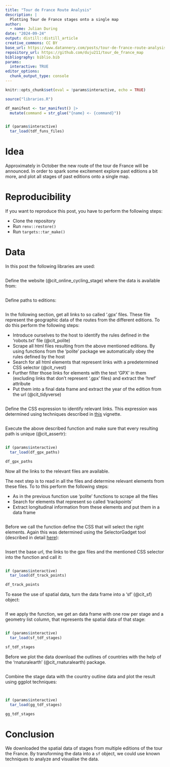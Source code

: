 ```yaml
---
title: "Tour de France Route Analysis"
description: |
  Plotting Tour de France stages onto a single map
author:
  - name: Julian During
date: "2024-09-24"
output: distill::distill_article
creative_commons: CC BY
base_url: https://www.datannery.com/posts/tour-de-france-route-analysis
repository_url: https://github.com/duju211/tour_de_france_map
bibliography: biblio.bib
params:
  interactive: TRUE
editor_options: 
  chunk_output_type: console
---
```


```r
knitr::opts_chunk$set(eval = !params$interactive, echo = TRUE)

source("libraries.R")

df_manifest <- tar_manifest() |>
  mutate(command = str_glue("{name} <- {command}"))
```

```r
```

```r
if (params$interactive)
  tar_load(tdf_funs_files)
```


# Idea

Approximately in October the new route of the tour de France will be announced.
In order to spark some excitement explore past editions a bit more, and plot all
stages of past editions onto a single map.

# Reproducibility

If you want to reproduce this post, you have to perform the following steps:

* Clone the repository
* Run `renv::restore()`
* Run `targets::tar_make()`

# Data

In this post the following libraries are used:

```r
```

Define the website (@cit_online_cycling_stage) where the data is available from:

```r
```

Define paths to editions:

```r
```

In the following section, get all links to so called '.gpx' files. These
file represent the geographic data of the routes from the different editions.
To do this perform the following steps:

* Introduce ourselves to the host to identify the rules defined in the
'robots.txt' file (@cit_polite)
* Scrape all html files resulting from the above mentioned editions. By using
functions from the 'polite' package we automatically obey the rules defined
by the host
* Search for all html elements that represent links with a predetermined
CSS selector (@cit_rvest)
* Further filter those links for elements with the text 'GPX' in them
(excluding links that don't represent '.gpx' files) and extract the 'href'
attribute
* Put them into a final data frame and extract the year of the edition from
the url (@cit_tidyverse)

```r
```

Define the CSS expression to identify relevant links. This expression was 
determined using techniques described in [this](https://rvest.tidyverse.org/articles/selectorgadget.html)
vignette.

```r
```

Execute the above described function and make sure that every resulting path
is unique (@cit_assertr):

```r
```

```r
if (params$interactive)
  tar_load(df_gpx_paths)
```

```r
df_gpx_paths
```

Now all the links to the relevant files are available.

The next step is to read in all the files and determine relevant elements from
these files. To to this perform the following steps:

* As in the previous function use 'polite' functions to scrape all the files
* Search for elements that represent so called 'trackpoints'
* Extract longitudinal information from these elements and put them in a
data frame

```r
```

Before we call the function define the CSS that will select the right elements.
Again this was determined using the SelectorGadget tool (described in detail
[here](https://rvest.tidyverse.org/articles/selectorgadget.html)):

```r
```

Insert the base url, the links to the gpx files and the mentioned CSS
selector into the function and call it:

```r
```

```r
if (params$interactive)
  tar_load(df_track_points)
```

```r
df_track_points
```

To ease the use of spatial data, turn the data frame into a 'sf'
(@cit_sf) object:

```r
```

If we apply the function, we get an data frame with one row per stage and
a geometry list column, that represents the spatial data of that stage:

```r
```

```r
if (params$interactive)
  tar_load(sf_tdf_stages)
```

```r
sf_tdf_stages
```

Before we plot the data download the outlines of countries with the help of
the 'rnaturalearth' (@cit_rnaturalearth) package.

```r
```

Combine the stage data with the country outline data and plot the result using
ggplot techniques:

```r
```

```r
```

```r
if (params$interactive)
  tar_load(gg_tdf_stages)
```

```r
gg_tdf_stages
```

# Conclusion

We downloaded the spatial data of stages from multiple editions of the tour the
France. By transforming the data into a `sf` object, we could use known
techniques to analyze and visualise the data.
